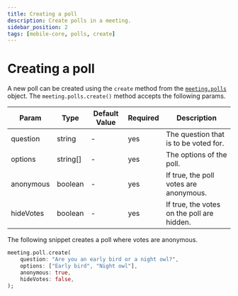 ```yaml
---
title: Creating a poll
description: Create polls in a meeting.
sidebar_position: 2
tags: [mobile-core, polls, create]
---
```


# Creating a poll

A new poll can be created using the `create` method from the [`meeting.polls`](./introduction) object. The `meeting.polls.create()` method accepts the following params.

| Param     | Type     | Default Value | Required | Description                                                |
|-----------|----------|---------------|----------|------------------------------------------------------------|
| question  | string   |       -       | yes      | The question that is to be voted for.                      |
| options   | string[] |       -       | yes      | The options of the poll.                                   |
| anonymous | boolean  |       -       | yes      | If true, the poll votes are anonymous.                     |
| hideVotes | boolean  |       -       | yes      | If true, the votes on the poll are hidden.                 |

The following snippet creates a poll where votes are anonymous.

```dart
meeting.poll.create(
    question: "Are you an early bird or a night owl?",
    options: ["Early bird", "Night owl"],
    anonymous: true,
    hideVotes: false,
);
```